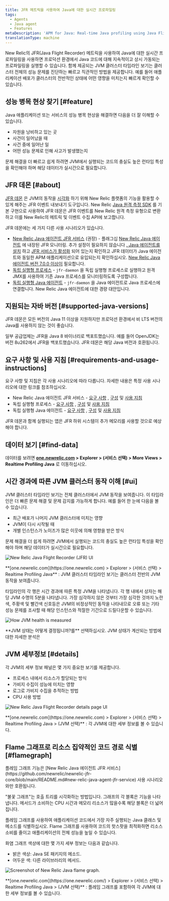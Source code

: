 ```yaml
---
title: JFR 메트릭을 사용하여 Java에 대한 실시간 프로파일링
tags:
  - Agents
  - Java agent
  - Features
metaDescription: 'APM for Java: Real-time Java profiling using Java Flight Recorder (JFR) metrics.'
translationType: machine
---
```






New Relic의 JFR(Java Flight Recorder) 메트릭을 사용하여 Java에 대한 실시간 프로파일링을 사용하면 프로덕션 환경에서 Java 코드에 대해 지속적이고 상시 가동되는 프로파일링을 실행할 수 있습니다. 함께 제공되는 JVM 클러스터 타임라인 보기는 클러스터 전체의 성능 문제를 진단하는 빠르고 직관적인 방법을 제공합니다. 예를 들어 애플리케이션 배포가 클러스터의 전반적인 상태에 어떤 영향을 미치는지 빠르게 확인할 수 있습니다.

## 성능 병목 현상 찾기 [#feature]

Java 애플리케이션 또는 서비스의 성능 병목 현상을 해결하면 다음을 더 잘 이해할 수 있습니다.

* 자원을 낭비하고 있는 곳
* 사건이 일어났을 때
* 사건 중에 일어난 일
* 어떤 성능 문제로 인해 사고가 발생했는지

문제 해결을 더 빠르고 쉽게 하려면 JVM에서 실행되는 코드의 충실도 높은 런타임 특성을 확인해야 하며 해당 데이터가 실시간으로 필요합니다.

## JFR 데몬 [#about]

[JFR 데몬](https://github.com/newrelic/newrelic-jfr-core) 은 JVM의 동작을 [시각화](#find-data) 하기 위해 New Relic 플랫폼의 기능을 활용할 수 있게 해주는 JFR 이벤트 내보내기 도구입니다. New Relic [Java 원격 측정 SDK](https://github.com/newrelic/newrelic-telemetry-sdk-java) 를 기본 구현으로 사용하여 JFR 데몬은 JFR 이벤트를 New Relic 원격 측정 유형으로 변환하고 이를 New Relic의 메트릭 및 이벤트 수집 API에 보고합니다.

JFR 데몬에는 세 가지 다른 사용 시나리오가 있습니다.

* [New Relic Java 에이전트 JFR 서비스](https://github.com/newrelic/newrelic-jfr-core/blob/main/README.md#new-relic-java-agent-jfr-service) (권장) - 플래그십 [New Relic Java 에이전트](/docs/agents/java-agent/) 에 내장된 JFR 모니터링. 추가 설정이 필요하지 않습니다 [. Java 에이전트를 설치](/docs/agents/java-agent/installation/install-java-agent/) 하고 [JFR 서비스가 활성화](/docs/agents/java-agent/configuration/java-agent-configuration-config-file/#jfr-real-time-profiling) 되어 있는지 확인하고 JFR 데이터가 Java 에이전트와 동일한 APM 애플리케이션으로 유입되는지 확인하십시오. [New Relic Java 에이전트 버전 7.0.0 이상이](/docs/release-notes/agent-release-notes/java-release-notes/java-agent-700/) 필요합니다.
* [독립 실행형 프로세스](https://github.com/newrelic/newrelic-jfr-core/blob/main/README.md#standalone-process) - `jfr-daemon` 을 독립 실행형 프로세스로 실행하고 원격 JMX를 사용하여 기존 Java 프로세스를 모니터링하도록 구성합니다.
* [독립 실행형 Java 에이전트](https://github.com/newrelic/newrelic-jfr-core/blob/main/README.md#standalone-java-agent) - `jfr-daemon` 을 Java 에이전트로 Java 프로세스에 연결합니다. New Relic Java 에이전트에 대한 경량 대안입니다.

## 지원되는 자바 버전 [#supported-java-versions]

JFR 데몬은 모든 버전의 Java 11 이상을 지원하지만 프로덕션 환경에서 비 LTS 버전의 Java를 사용하지 않는 것이 좋습니다.

일부 공급업체는 JFR을 Java 8 바이너리로 백포트했습니다. 예를 들어 OpenJDK는 버전 8u262에서 JFR을 백포트했습니다. JFR 데몬은 해당 Java 버전과 호환됩니다.

## 요구 사항 및 사용 지침 [#requirements-and-usage-instructions]

요구 사항 및 지침은 각 사용 시나리오에 따라 다릅니다. 자세한 내용은 특정 사용 시나리오에 대한 링크를 참조하십시오.

* New Relic Java 에이전트 JFR 서비스 - [요구 사항](https://github.com/newrelic/newrelic-jfr-core/blob/main/README.md#requirements-for-new-relic-java-agent-jfr-service) , [구성](https://github.com/newrelic/newrelic-jfr-core/blob/main/README.md#configuration-for-new-relic-java-agent-jfr-service) 및 [사용 지침](https://github.com/newrelic/newrelic-jfr-core/blob/main/README.md#usage-for-new-relic-java-agent-jfr-service)
* 독립 실행형 프로세스 - [요구 사항](https://github.com/newrelic/newrelic-jfr-core/blob/main/README.md#requirements-for-standalone-process) , [구성](https://github.com/newrelic/newrelic-jfr-core/blob/main/README.md#configuration-for-standalone-usage) 및 [사용 지침](https://github.com/newrelic/newrelic-jfr-core/blob/main/README.md#usage-for-standalone-process)
* 독립 실행형 Java 에이전트 - [요구 사항](https://github.com/newrelic/newrelic-jfr-core/blob/main/README.md#requirements-for-standalone-java-agent) , [구성](https://github.com/newrelic/newrelic-jfr-core/blob/main/README.md#configuration-for-standalone-usage) 및 [사용 지침](https://github.com/newrelic/newrelic-jfr-core/blob/main/README.md#usage-for-standalone-java-agent)

<Callout variant="important">
  JFR 데몬과 함께 실행되는 앱은 JFR 하위 시스템이 추가 메모리를 사용할 것으로 예상해야 합니다.
</Callout>

## 데이터 보기 [#find-data]

데이터를 보려면 **[one.newrelic.com](https://one.newrelic.com) > Explorer > (서비스 선택) > More Views > Realtime Profiling Java** 로 이동하십시오.

## 시간 경과에 따른 JVM 클러스터 동작 이해 [#ui]

JVM 클러스터 타임라인 보기는 전체 클러스터에서 JVM 동작을 보여줍니다. 이 타임라인은 더 빠른 문제 해결 및 문제 감지를 가능하게 합니다. 예를 들어 한 눈에 다음을 볼 수 있습니다.

* 최근 배포가 나머지 JVM 클러스터에 미치는 영향
* JVM이 다시 시작될 때
* 개별 인스턴스가 노이즈가 많은 이웃에 의해 영향을 받은 방식

문제 해결을 더 쉽게 하려면 JVM에서 실행되는 코드의 충실도 높은 런타임 특성을 확인해야 하며 해당 데이터가 실시간으로 필요합니다.

<img
  title="new-relic-one-java-flight-record-ui"
  alt="New Relic Java Flight Recorder (JFR) UI"
  src={newRelicOneJavaFlightRecordUi}
/>

<figcaption>
  **[one.newrelic.com](https://one.newrelic.com) > Explorer > (서비스 선택) > Realtime Profiling Java** : JVM 클러스터 타임라인 보기는 클러스터 전반의 JVM 동작을 보여줍니다.
</figcaption>

타임라인의 각 행은 시간 경과에 따른 특정 JVM을 나타냅니다. 각 행 내에서 상자는 해당 JVM 수명의 5분을 나타냅니다. 가장 심각하지 않은 것부터 가장 심각한 것까지 노란색, 주황색 및 빨간색 신호등은 JVM의 비정상적인 동작을 나타내므로 오류 또는 기타 성능 문제를 조사할 때 해당 인스턴스와 적절한 기간으로 드릴다운할 수 있습니다.

<img
  title="JVM-health-info"
  alt="How JVM health is measured"
  src={newRelicOneJvmHealth}
/>

<figcaption>
  **JVM 상태는 어떻게 결정됩니까?를** 선택하십시오. JVM 상태가 계산되는 방법에 대한 자세한 분석은
</figcaption>

## JVM 세부정보 [#details]

각 JVM의 세부 정보 패널은 몇 가지 중요한 보기를 제공합니다.

* 프로세스 내에서 리소스가 할당되는 방식
* 가비지 수집이 성능에 미치는 영향
* 로그로 가비지 수집을 추적하는 방법
* CPU 사용 방법

<img
  title="new-relic-one-java-flight-recorder-details-ui.jpg"
  alt="New Relic Java Flight Recorder details page UI"
  src={newRelicOneJavaFlightRecorderDetailsUi0}
/>

<figcaption>
  **[one.newrelic.com](https://one.newrelic.com) > Explorer > (서비스 선택) > Realtime Profiling Java > (JVM 선택)** : 각 JVM에 대한 세부 정보를 볼 수 있습니다.
</figcaption>

## Flame 그래프로 리소스 집약적인 코드 경로 식별 [#flamegraph]

<Callout variant="important">
  플레임 그래프 기능은 [New Relic Java 에이전트 JFR 서비스](https://github.com/newrelic/newrelic-jfr-core/blob/main/README.md#new-relic-java-agent-jfr-service) 사용 시나리오와만 호환됩니다.
</Callout>

"불꽃 그래프"는 호출 트리를 시각화하는 방법입니다. 그래프의 각 블록은 기능을 나타냅니다. 메서드가 소비하는 CPU 시간과 메모리 리소스가 많을수록 해당 블록은 더 넓어집니다.

플레임 그래프를 사용하여 애플리케이션 코드에서 가장 자주 실행되는 Java 클래스 및 메소드를 식별하십시오. Flame 그래프를 사용하여 코드의 핫스팟을 최적화하면 리소스 소비를 줄이고 애플리케이션의 전체 성능을 높일 수 있습니다.

화염 그래프 색상에 대한 몇 가지 세부 정보는 다음과 같습니다.

* 밝은 색상: Java SE 패키지의 메소드.
* 어두운 색: 다른 라이브러리의 메서드.

<img
  title="Screenshot of New Relic Java flame graph"
  alt="Screenshot of New Relic Java flame graph."
  src={jfrFlamegraphs}
/>

<figcaption>
  **[one.newrelic.com](https://one.newrelic.com/) > Explorer > (서비스 선택) > Realtime Profiling Java > (JVM 선택)** : 플레임 그래프를 포함하여 각 JVM에 대한 세부 정보를 볼 수 있습니다.
</figcaption>